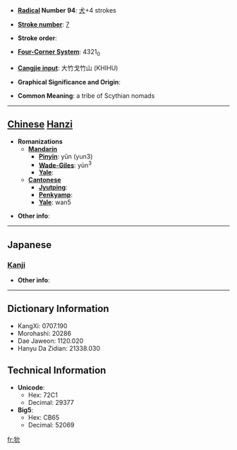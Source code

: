 * '''[[Wiktionary:Chinese radical index| Radical]] Number 94''': [[Wiktionary:Chinese radical index 犬|犬]]+4 strokes

* '''[[Wiktionary:Chinese total strokes index|Stroke number]]''': [[Wiktionary:Chinese total strokes index 7|7]]

* '''Stroke order''': 

* '''[[Wiktionary:Chinese four corner index|Four-Corner System]]''': 4321<sub>0</sub>

* '''[[Wiktionary:Chinese Cangjie index|Cangjie input]]''': 大竹戈竹山 (KHIHU)

* '''Graphical Significance and Origin''': 

* '''Common Meaning''': a tribe of Scythian nomads

----

== [[Chinese]] [[Hanzi]] ==

* '''Romanizations'''
** '''[[Mandarin]]'''
*** '''[[Pinyin]]''': yǔn (yun3)
*** '''[[Wade-Giles]]''': yün<sup>3</sup>
*** '''[[Yale]]''': 
** '''[[Cantonese]]'''
*** '''[[Jyutping]]''':
*** '''[[Penkyamp]]''': 
*** '''[[Yale]]''': wan5

* '''Other info''': 

----

==Japanese==
===[[Kanji]]===
{{kanji|on readings=[[いん]] (in)
|kun readings=
}}

* '''Other info''':  

----

== Dictionary Information ==

* KangXi: 0707.190
* Morohashi: 20286
* Dae Jaweon: 1120.020
* Hanyu Da Zidian: 21338.030

== Technical Information ==

* '''Unicode''':
** Hex: 72C1
** Decimal: 29377
* '''Big5''':
** Hex: CB65
** Decimal: 52069

[[fr:狁]]